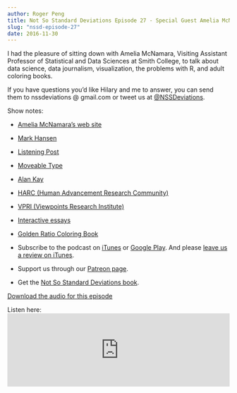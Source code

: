 ```yaml
---
author: Roger Peng
title: Not So Standard Deviations Episode 27 - Special Guest Amelia McNamara
slug: "nssd-episode-27"
date: 2016-11-30
---
```


I had the pleasure of sitting down with Amelia McNamara, Visiting Assistant Professor of Statistical and Data Sciences at Smith College, to talk about data science, data journalism, visualization, the problems with R, and adult coloring books.

If you have questions you’d like Hilary and me to answer, you can send them to nssdeviations @ gmail.com or tweet us at [@NSSDeviations](https://twitter.com/nssdeviations).

Show notes:

* [Amelia McNamara’s web site](http://www.science.smith.edu/~amcnamara/index.html)

* [Mark Hansen](http://datascience.columbia.edu/mark-hansen)

* [Listening Post](https://www.youtube.com/watch?v=dD36IajCz6A)

* [Moveable Type](http://www.nytimes.com/video/arts/1194817116105/moveable-type.html)

* [Alan Kay](https://en.wikipedia.org/wiki/Alan_Kay)

* [HARC (Human Advancement Research Community)](https://harc.ycr.org/)

* [VPRI (Viewpoints Research Institute)](http://www.vpri.org/index.html)

* [Interactive essays](https://www.youtube.com/watch?v=hps9r7JZQP8)

* [Golden Ratio Coloring Book](https://rafaelaraujoart.com/products/golden-ratio-coloring-book)

* Subscribe to the podcast on [iTunes](https://itunes.apple.com/us/podcast/not-so-standard-deviations/id1040614570) or  [Google Play](https://play.google.com/music/listen?u=0#/ps/Izfnbx6tlruojkfrvhjfdj3nmna). And please [leave us a review on iTunes](https://itunes.apple.com/us/podcast/not-so-standard-deviations/id1040614570).

* Support us through our [Patreon page](https://www.patreon.com/NSSDeviations?ty=h).

* Get the [Not So Standard Deviations book](https://leanpub.com/conversationsondatascience/).


[Download the audio for this episode](https://soundcloud.com/nssd-podcast/episode-27-special-guest-amelia-mcnamara)

Listen here:
<iframe width="100%" height="166" scrolling="no" frameborder="no" src="https://w.soundcloud.com/player/?url=https%3A//api.soundcloud.com/tracks/295593774&amp;color=ff5500&amp;auto_play=false&amp;hide_related=false&amp;show_comments=true&amp;show_user=true&amp;show_reposts=false"></iframe>
